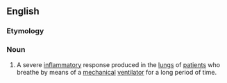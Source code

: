 ==English==

===Etymology===
{{prefix|bio|trauma}}

===Noun===
{{en-noun|-}}
{{wikipedia}}

# {{context|medicine}} A severe [[inflammatory]] response produced in the [[lung]]s of [[patient]]s who breathe by means of a [[mechanical]] [[ventilator]] for a long period of time.